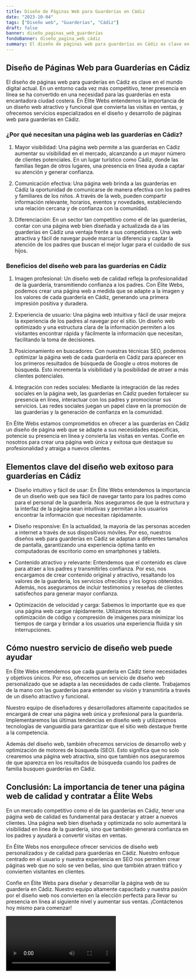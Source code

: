 ```yaml
---
title: Diseño de Páginas Web para Guarderías en Cádiz
date: "2023-10-04"
tags: ["Diseño web", "Guarderías", "Cádiz"]
draft: false
banner: diseño_paginas_web_guarderías
fondoBanner: diseño_pagina_web_cádiz
summary: El diseño de páginas web para guarderías en Cádiz es clave en el mundo digital actual. En un entorno cada vez más competitivo, tener presencia en línea se ha convertido en una necesidad para las guarderías en esta encantadora ciudad costera. En Élite Webs entendemos la importancia de un diseño web atractivo y funcional que convierta las visitas en ventas, y ofrecemos servicios especializados en el diseño y desarrollo de páginas web para guarderías en Cádiz.
---
```



## Diseño de Páginas Web para Guarderías en Cádiz

El diseño de páginas web para guarderías en Cádiz es clave en el mundo digital actual. En un entorno cada vez más competitivo, tener presencia en línea se ha convertido en una necesidad para las guarderías en esta encantadora ciudad costera. En Élite Webs entendemos la importancia de un diseño web atractivo y funcional que convierta las visitas en ventas, y ofrecemos servicios especializados en el diseño y desarrollo de páginas web para guarderías en Cádiz.

### ¿Por qué necesitan una página web las guarderías en Cádiz?

1. Mayor visibilidad: Una página web permite a las guarderías en Cádiz aumentar su visibilidad en el mercado, alcanzando a un mayor número de clientes potenciales. En un lugar turístico como Cádiz, donde las familias llegan de otros lugares, una presencia en línea ayuda a captar su atención y generar confianza.

2. Comunicación efectiva: Una página web brinda a las guarderías en Cádiz la oportunidad de comunicarse de manera efectiva con los padres y familiares de los niños. A través de la web, pueden compartir información relevante, horarios, eventos y novedades, estableciendo una relación cercana y de confianza con la comunidad.

3. Diferenciación: En un sector tan competitivo como el de las guarderías, contar con una página web bien diseñada y actualizada da a las guarderías en Cádiz una ventaja frente a sus competidores. Una web atractiva y fácil de navegar puede marcar la diferencia y captar la atención de los padres que buscan el mejor lugar para el cuidado de sus hijos.

### Beneficios del diseño web para las guarderías en Cádiz

1. Imagen profesional: Un diseño web de calidad refleja la profesionalidad de la guardería, transmitiendo confianza a los padres. Con Élite Webs, podemos crear una página web a medida que se adapte a la imagen y los valores de cada guardería en Cádiz, generando una primera impresión positiva y duradera.

2. Experiencia de usuario: Una página web intuitiva y fácil de usar mejora la experiencia de los padres al navegar por el sitio. Un diseño web optimizado y una estructura clara de la información permiten a los visitantes encontrar rápida y fácilmente la información que necesitan, facilitando la toma de decisiones.

3. Posicionamiento en buscadores: Con nuestras técnicas SEO, podemos optimizar la página web de cada guardería en Cádiz para aparecer en los primeros resultados de búsqueda de Google u otros motores de búsqueda. Esto incrementa la visibilidad y la posibilidad de atraer a más clientes potenciales.

4. Integración con redes sociales: Mediante la integración de las redes sociales en la página web, las guarderías en Cádiz pueden fortalecer su presencia en línea, interactuar con los padres y promocionar sus servicios. Las redes sociales juegan un papel clave en la promoción de las guarderías y la generación de confianza en la comunidad.

En Élite Webs estamos comprometidos en ofrecer a las guarderías en Cádiz un diseño de página web que se adapte a sus necesidades específicas, potencie su presencia en línea y convierta las visitas en ventas. Confíe en nosotros para crear una página web única y exitosa que destaque su profesionalidad y atraiga a nuevos clientes.

<GifSeo />

<Cta />

## Elementos clave del diseño web exitoso para guarderías en Cádiz

- Diseño intuitivo y fácil de usar: En Élite Webs entendemos la importancia de un diseño web que sea fácil de navegar tanto para los padres como para el personal de la guardería. Nos aseguramos de que la estructura y la interfaz de la página sean intuitivas y permitan a los usuarios encontrar la información que necesitan rápidamente.

- Diseño responsive: En la actualidad, la mayoría de las personas acceden a internet a través de sus dispositivos móviles. Por eso, nuestros diseños web para guarderías en Cádiz se adaptan a diferentes tamaños de pantalla, garantizando una experiencia óptima tanto en computadoras de escritorio como en smartphones y tablets.

- Contenido atractivo y relevante: Entendemos que el contenido es clave para atraer a los padres y transmitirles confianza. Por eso, nos encargamos de crear contenido original y atractivo, resaltando los valores de la guardería, los servicios ofrecidos y los logros obtenidos. Además, nos aseguramos de incluir testimonios y reseñas de clientes satisfechos para generar mayor confianza.

- Optimización de velocidad y carga: Sabemos lo importante que es que una página web cargue rápidamente. Utilizamos técnicas de optimización de código y compresión de imágenes para minimizar los tiempos de carga y brindar a los usuarios una experiencia fluida y sin interrupciones.

## Cómo nuestro servicio de diseño web puede ayudar

En Élite Webs entendemos que cada guardería en Cádiz tiene necesidades y objetivos únicos. Por eso, ofrecemos un servicio de diseño web personalizado que se adapta a las necesidades de cada cliente. Trabajamos de la mano con las guarderías para entender su visión y transmitirla a través de un diseño atractivo y funcional.

Nuestro equipo de diseñadores y desarrolladores altamente capacitados se encargará de crear una página web única y profesional para la guardería. Implementaremos las últimas tendencias en diseño web y utilizaremos tecnologías de vanguardia para garantizar que el sitio web destaque frente a la competencia.

Además del diseño web, también ofrecemos servicios de desarrollo web y optimización de motores de búsqueda (SEO). Esto significa que no solo crearemos una página web atractiva, sino que también nos aseguraremos de que aparezca en los resultados de búsqueda cuando los padres de familia busquen guarderías en Cádiz.

## Conclusión: La importancia de tener una página web de calidad y contratar a Élite Webs

En un mercado competitivo como el de las guarderías en Cádiz, tener una página web de calidad es fundamental para destacar y atraer a nuevos clientes. Una página web bien diseñada y optimizada no solo aumentará la visibilidad en línea de la guardería, sino que también generará confianza en los padres y ayudará a convertir visitas en ventas.

En Élite Webs nos enorgullece ofrecer servicios de diseño web personalizados y de calidad para guarderías en Cádiz. Nuestro enfoque centrado en el usuario y nuestra experiencia en SEO nos permiten crear páginas web que no solo se ven bellas, sino que también atraen tráfico y convierten visitantes en clientes.

Confíe en Élite Webs para diseñar y desarrollar la página web de su guardería en Cádiz. Nuestro equipo altamente capacitado y nuestra pasión por el diseño web nos convierten en la elección perfecta para llevar su presencia en línea al siguiente nivel y aumentar sus ventas. ¡Contáctenos hoy mismo para comenzar!

<Video />

<CtaBot job="Guarderías" city="Cádiz" />

<Gmaps query="Cádiz+españa+maps" />
